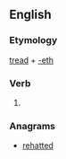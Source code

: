 ==English==

===Etymology===
[[tread]] + [[-eth]]

===Verb===
{{head|en|verb form}}

# {{en-archaic third-person singular of|tread}}

===Anagrams===
* [[rehatted#English|rehatted]]